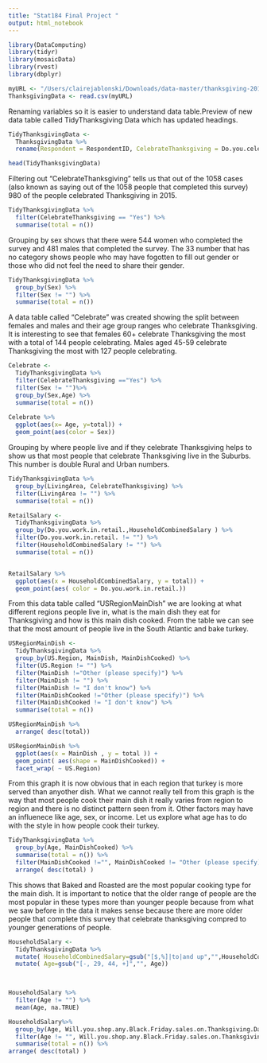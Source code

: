 ```yaml
---
title: "Stat184 Final Project "
output: html_notebook
---
```

```r
library(DataComputing)
library(tidyr)
library(mosaicData)
library(rvest)
library(dbplyr)
```

```r
myURL <- "/Users/clairejablonski/Downloads/data-master/thanksgiving-2015/thanksgiving-2015-poll-data.csv"
ThanksgivingData <- read.csv(myURL)
```

Renaming variables so it is easier to understand data table.Preview of new data table called TidyThanksgiving Data which has updated headings.
```r
TidyThanksgivingData <-
  ThanksgivingData %>%
  rename(Respondent = RespondentID, CelebrateThanksgiving = Do.you.celebrate.Thanksgiving., MainDish = What.is.typically.the.main.dish.at.your.Thanksgiving.dinner., MainDishCooked = How.is.the.main.dish.typically.cooked., TypeofStuffing = What.kind.of.stuffing.dressing.do.you.typically.have., TypeofCranberrySauce = What.type.of.cranberry.saucedo.you.typically.have., Gravy = Do.you.typically.have.gravy., PrayatMeal = Do.you.typically.pray.before.or.after.the.Thanksgiving.meal., TravelDistance = How.far.will.you.travel.for.Thanksgiving., WatchMacysParade = Will.you.watch.any.of.the.following.programs.on.Thanksgiving..Please.select.all.that.apply....Macy.s.Parade, KidsTableAgeCutoff = What.s.the.age.cutoff.at.your..kids..table..at.Thanksgiving., Sex = What.is.your.gender., HouseholdCombinedSalary = How.much.total.combined.money.did.all.members.of.your.HOUSEHOLD.earn.last.year., LivingArea = How.would.you.describe.where.you.live. )

head(TidyThanksgivingData)
```


Filtering out "CelebrateThanksgiving" tells us that out of the 1058 cases (also known as saying out of the 1058 people that completed this survey) 980 of the people celebrated Thanksgiving in 2015.
```r
TidyThanksgivingData %>%
  filter(CelebrateThanksgiving == "Yes") %>%
  summarise(total = n())
```


Grouping by sex shows that there were 544 women who completed the survey and 481 males that completed the survey. The 33 number that has no category shows people who may have fogotten to fill out gender or those who did not feel the need to share their gender.
```r
TidyThanksgivingData %>%
  group_by(Sex) %>%
  filter(Sex != "") %>%
  summarise(total = n())

```


A data table called "Celebrate" was created showing the split between females and males and their age group ranges who celebrate Thanksgiving. It is interesting to see that females 60+ celebrate Thanksgiving the most with a total of 144 people celebrating. Males aged 45-59 celebrate Thanksgiving the most with 127 people celebrating. 
```r
Celebrate <-
  TidyThanksgivingData %>%
  filter(CelebrateThanksgiving =="Yes") %>%
  filter(Sex != "")%>%
  group_by(Sex,Age) %>%
  summarise(total = n())
  
Celebrate %>%
  ggplot(aes(x= Age, y=total)) +
  geom_point(aes(color = Sex))
```


Grouping by where people live and if they celebrate Thanksgiving helps to show us that most people that celebrate Thanksgiving live in the Suburbs. This number is double Rural and Urban numbers.
```r
TidyThanksgivingData %>%
  group_by(LivingArea, CelebrateThanksgiving) %>%
  filter(LivingArea != "") %>%
  summarise(total = n())
```



```r
RetailSalary <-
  TidyThanksgivingData %>%
  group_by(Do.you.work.in.retail.,HouseholdCombinedSalary ) %>%
  filter(Do.you.work.in.retail. != "") %>%
  filter(HouseholdCombinedSalary != "") %>%
  summarise(total = n())


RetailSalary %>%
  ggplot(aes(x = HouseholdCombinedSalary, y = total)) +
  geom_point(aes( color = Do.you.work.in.retail.))
```


From this data table called "USRegionMainDish" we are looking at what different regions people live in, what is the main dish they eat for Thanksgiving and how is this main dish cooked. From the table we can see that the most amount of people live in the South Atlantic and bake turkey.
```r
USRegionMainDish <-
  TidyThanksgivingData %>%
  group_by(US.Region, MainDish, MainDishCooked) %>%
  filter(US.Region != "") %>%
  filter(MainDish !="Other (please specify)") %>%
  filter(MainDish != "") %>%
  filter(MainDish != "I don't know") %>%
  filter(MainDishCooked !="Other (please specify)") %>%
  filter(MainDishCooked != "I don't know") %>%
  summarise(total = n())

USRegionMainDish %>%
  arrange( desc(total))

USRegionMainDish %>%
  ggplot(aes(x = MainDish , y = total )) +
  geom_point( aes(shape = MainDishCooked)) +
  facet_wrap( ~ US.Region)

```
From this graph it is now obvious that in each region that turkey is more served than anyother dish. What we cannot really tell from this graph is the way that most people cook their main dish it really varies from region to region and there is no distinct pattern seen from it. Other factors may have an influenece like age, sex, or income. Let us explore what age has to do with the style in how people cook their turkey. 


```r
TidyThanksgivingData %>%
  group_by(Age, MainDishCooked) %>%
  summarise(total = n()) %>%
  filter(MainDishCooked !="", MainDishCooked != "Other (please specify)", MainDishCooked != "I don't know", Age != "") %>%
  arrange( desc(total) )
```
This shows that Baked and Roasted are the most popular cooking type for the main dish. It is important to notice that the older range of people are the most popular in these types more than younger people because from what we saw before in the data it makes sense because there are more older people that complete this survey that celebrate thanksgiving compred to younger generations of people.


```r
HouseholdSalary <-
  TidyThanksgivingData %>%
  mutate( HouseholdCombinedSalary=gsub("[$,%]|to|and up","",HouseholdCombinedSalary)) %>%
  mutate( Age=gsub("[-, 29, 44, +]","", Age))

  
```

```r
HouseholdSalary %>%
  filter(Age != "") %>%
  mean(Age, na.TRUE)
```

```r
HouseholdSalary%>%
  group_by(Age, Will.you.shop.any.Black.Friday.sales.on.Thanksgiving.Day., LivingArea) %>%
  filter(Age != "", Will.you.shop.any.Black.Friday.sales.on.Thanksgiving.Day. != "", LivingArea != "") %>%
  summarise(total = n()) %>%
arrange( desc(total) )

```

